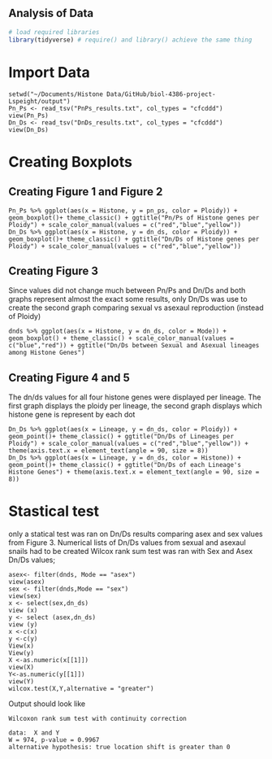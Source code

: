 ## Analysis of Data

```r
# load required libraries
library(tidyverse) # require() and library() achieve the same thing
```
# Import Data
```
setwd("~/Documents/Histone Data/GitHub/biol-4386-project-Lspeight/output")
Pn_Ps <- read_tsv("PnPs_results.txt", col_types = "cfcddd")
view(Pn_Ps)
Dn_Ds <- read_tsv("DnDs_results.txt", col_types = "cfcddd")
view(Dn_Ds)
```
# Creating Boxplots
## Creating Figure 1 and Figure 2
```
Pn_Ps %>% ggplot(aes(x = Histone, y = pn_ps, color = Ploidy)) + geom_boxplot()+ theme_classic() + ggtitle("Pn/Ps of Histone genes per Ploidy") + scale_color_manual(values = c("red","blue","yellow")) 
Dn_Ds %>% ggplot(aes(x = Histone, y = dn_ds, color = Ploidy)) + geom_boxplot()+ theme_classic() + ggtitle("Dn/Ds of Histone genes per Ploidy") + scale_color_manual(values = c("red","blue","yellow")) 
```
## Creating Figure 3
Since values did not change much between Pn/Ps and Dn/Ds and both graphs represent almost the exact some results, only Dn/Ds was use to create the second graph comparing sexual vs asexaul reproduction (instead of Ploidy)
```
dnds %>% ggplot(aes(x = Histone, y = dn_ds, color = Mode)) + geom_boxplot() + theme_classic() + scale_color_manual(values = c("blue","red")) + ggtitle("Dn/Ds between Sexual and Asexual lineages among Histone Genes")
```
## Creating Figure 4 and 5
The dn/ds values for all four histone genes were displayed per lineage. The first graph displays the ploidy per lineage, the second graph displays which histone gene is represent by each dot
```
Dn_Ds %>% ggplot(aes(x = Lineage, y = dn_ds, color = Ploidy)) + geom_point()+ theme_classic() + ggtitle("Dn/Ds of Lineages per Ploidy") + scale_color_manual(values = c("red","blue","yellow")) + theme(axis.text.x = element_text(angle = 90, size = 8))
Dn_Ds %>% ggplot(aes(x = Lineage, y = dn_ds, color = Histone)) + geom_point()+ theme_classic() + ggtitle("Dn/Ds of each Lineage's Histone Genes") + theme(axis.text.x = element_text(angle = 90, size = 8))
```
# Stastical test 
only a statical test was ran on Dn/Ds results comparing asex and sex values from Figure 3. 
Numerical lists of Dn/Ds values from sexual and asexaul snails had to be created
Wilcox rank sum test was ran with Sex and Asex Dn/Ds values;
```
asex<- filter(dnds, Mode == "asex")
view(asex)
sex <- filter(dnds,Mode == "sex")
view(sex)
x <- select(sex,dn_ds)
view (x)
y <- select (asex,dn_ds)
view (y)
x <-c(x)
y <-c(y)
View(x)
View(y)
X <-as.numeric(x[[1]])
view(X)
Y<-as.numeric(y[[1]])
view(Y)
wilcox.test(X,Y,alternative = "greater")
```
Output should look like

```
Wilcoxon rank sum test with continuity correction

data:  X and Y
W = 974, p-value = 0.9967
alternative hypothesis: true location shift is greater than 0
 ```

